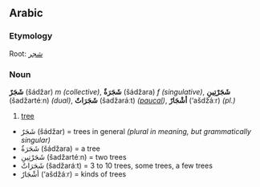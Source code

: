 == Arabic ==
===Etymology===
Root: [[شجر]]

===Noun===
'''شَجَرٌ''' (šádžar) ''m (collective)'', '''ٌشَجَرَة''' (šádžara) ''f (singulative)'', '''شَجَرْتِينِ''' (šadžartéːn) ''(dual)'', '''شَجَرَاتٌ''' (šadžaráːt) ''([[paucal]])'', '''أشْجَارٌ''' (‘ašdžáːr) ''(pl.)''

#[[tree]]


*شَجَرٌ (šádžar) = trees in general ''(plural in meaning, but grammatically singular)''
*ٌشَجَرَة (šádžara) = a tree
*شَجَرْتِينِ (šadžartéːn) = two trees
*شَجَرَاتٌ (šadžaráːt) = 3 to 10 trees, some trees, a few trees
*أشْجَارٌ (‘ašdžáːr) = kinds of trees